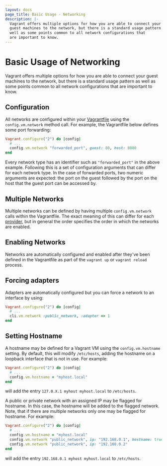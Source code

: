 ```yaml
---
layout: docs
page_title: Basic Usage - Networking
description: |-
  Vagrant offers multiple options for how you are able to connect your
  guest machines to the network, but there is a standard usage pattern as
  well as some points common to all network configurations that
  are important to know.
---
```


# Basic Usage of Networking

Vagrant offers multiple options for how you are able to connect your
guest machines to the network, but there is a standard usage pattern as
well as some points common to all network configurations that
are important to know.

## Configuration

All networks are configured within your [Vagrantfile](/vagrant/docs/vagrantfile/)
using the `config.vm.network` method call. For example, the Vagrantfile
below defines some port forwarding:

```ruby
Vagrant.configure("2") do |config|
  # ...
  config.vm.network "forwarded_port", guest: 80, host: 8080
end
```

Every network type has an identifier such as `"forwarded_port"` in the above
example. Following this is a set of configuration arguments that can differ
for each network type. In the case of forwarded ports, two numeric arguments
are expected: the port on the guest followed by the port on the host that
the guest port can be accessed by.

## Multiple Networks

Multiple networks can be defined by having multiple `config.vm.network`
calls within the Vagrantfile. The exact meaning of this can differ for
each [provider](/vagrant/docs/providers/), but in general the order specifies
the order in which the networks are enabled.

## Enabling Networks

Networks are automatically configured and enabled after they've been defined
in the Vagrantfile as part of the `vagrant up` or `vagrant reload` process.

## Forcing adapters

Adapters are automatically configured but you can force a network to an interface
by using:

```ruby
Vagrant.configure("2") do |config|
  # ...
  cli.vm.network :public_network, :adapter => 1
end
```

## Setting Hostname

A hostname may be defined for a Vagrant VM using the `config.vm.hostname`
setting. By default, this will modify `/etc/hosts`, adding the hostname
on a loopback interface that is not in use. For example:

```ruby
Vagrant.configure("2") do |config|
  # ...
  config.vm.hostname = "myhost.local"
end
```

will add the entry `127.0.X.1 myhost myhost.local` to `/etc/hosts`.

A public or private network with an assigned IP may be flagged for hostname.
In this case, the hostname will be added to the flagged network. Note, that
if there are multiple networks only one may be flagged for hostname. For
example:

```ruby
Vagrant.configure("2") do |config|
  # ...
  config.vm.hostname = "myhost.local"
  config.vm.network "public_network", ip: "192.168.0.1", hostname: true
  config.vm.network "public_network", ip: "192.168.0.2"
end
```

will add the entry `192.168.0.1 myhost myhost.local` to `/etc/hosts`.
